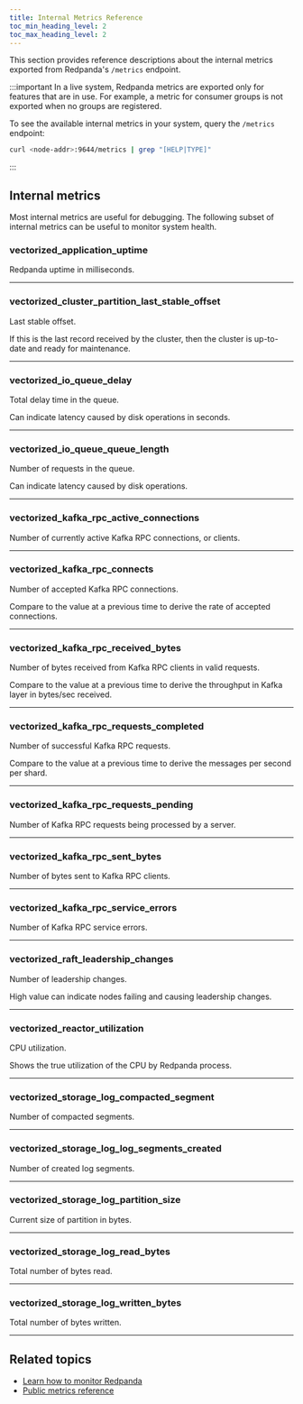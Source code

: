 ```yaml
---
title: Internal Metrics Reference
toc_min_heading_level: 2
toc_max_heading_level: 2
---
```


<head>
    <meta name="title" content="Internal Metrics Reference | Redpanda Docs"/>
    <meta name="description" content="Reference of Redpanda internal metrics exported from the `/metrics` Prometheus endpoint. Use internal metrics during development for detailed analysis, debugging, and troubleshooting."/>
    <link rel="canonical" href="https://docs.redpanda.com/docs/reference/internal-metrics-reference/" />
</head>


This section provides reference descriptions about the internal metrics exported from Redpanda's `/metrics` endpoint.

<MetricsUsageTip/>

:::important
In a live system, Redpanda metrics are exported only for features that are in use. For example, a metric for consumer groups is not exported when no groups are registered. 

To see the available internal metrics in your system, query the `/metrics` endpoint:

```bash
curl <node-addr>:9644/metrics | grep "[HELP|TYPE]"
```
:::

## Internal metrics

Most internal metrics are useful for debugging. The following subset of internal metrics can be useful to monitor system health.

### vectorized_application_uptime

Redpanda uptime in milliseconds.

--- 

### vectorized_cluster_partition_last_stable_offset

Last stable offset.

If this is the last record received by the cluster, then the cluster is up-to-date and ready for maintenance.

---

### vectorized_io_queue_delay

Total delay time in the queue.

Can indicate latency caused by disk operations in seconds.

---

### vectorized_io_queue_queue_length

Number of requests in the queue. 

Can indicate latency caused by disk operations.

---

### vectorized_kafka_rpc_active_connections

Number of currently active Kafka RPC connections, or clients.

---

### vectorized_kafka_rpc_connects

Number of accepted Kafka RPC connections.

Compare to the value at a previous time to derive the rate of accepted connections.

---

### vectorized_kafka_rpc_received_bytes

Number of bytes received from Kafka RPC clients in valid requests.

Compare to the value at a previous time to derive the throughput in Kafka layer in bytes/sec received.

---

### vectorized_kafka_rpc_requests_completed 

Number of successful Kafka RPC requests.

Compare to the value at a previous time to derive the messages per second per shard.

---

### vectorized_kafka_rpc_requests_pending

Number of Kafka RPC requests being processed by a server.

---

### vectorized_kafka_rpc_sent_bytes

Number of bytes sent to Kafka RPC clients.

---

### vectorized_kafka_rpc_service_errors

Number of Kafka RPC service errors.

---

### vectorized_raft_leadership_changes

Number of leadership changes.

High value can indicate nodes failing and causing leadership changes.

---

### vectorized_reactor_utilization

CPU utilization. 

Shows the true utilization of the CPU by Redpanda process.

---

### vectorized_storage_log_compacted_segment

Number of compacted segments.

---

### vectorized_storage_log_log_segments_created

Number of created log segments.

---

### vectorized_storage_log_partition_size

Current size of partition in bytes.

---

### vectorized_storage_log_read_bytes

Total number of bytes read.

---
### vectorized_storage_log_written_bytes

Total number of bytes written.

---

## Related topics

- [Learn how to monitor Redpanda](../../manage/monitoring)
- [Public metrics reference](../public-metrics-reference)
